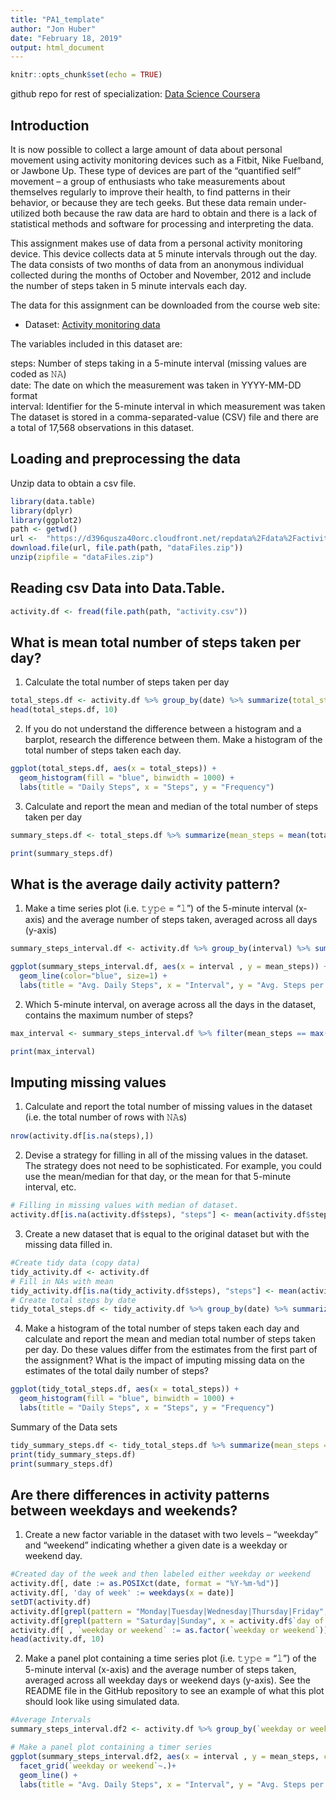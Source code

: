 ---
title: "PA1_template"
author: "Jon Huber"
date: "February 18, 2019"
output: html_document
---

```{r setup, include=FALSE}
knitr::opts_chunk$set(echo = TRUE)
```


github repo for rest of specialization: [Data Science Coursera](https://github.com/mGalarnyk/datasciencecoursera)

## Introduction
It is now possible to collect a large amount of data about personal movement using activity monitoring devices such as a Fitbit, Nike Fuelband, or Jawbone Up. These type of devices are part of the “quantified self” movement – a group of enthusiasts who take measurements about themselves regularly to improve their health, to find patterns in their behavior, or because they are tech geeks. But these data remain under-utilized both because the raw data are hard to obtain and there is a lack of statistical methods and software for processing and interpreting the data.

This assignment makes use of data from a personal activity monitoring device. This device collects data at 5 minute intervals through out the day. The data consists of two months of data from an anonymous individual collected during the months of October and November, 2012 and include the number of steps taken in 5 minute intervals each day.

The data for this assignment can be downloaded from the course web site:

* Dataset: [Activity monitoring data](https://d396qusza40orc.cloudfront.net/repdata%2Fdata%2Factivity.zip) 

The variables included in this dataset are:

steps: Number of steps taking in a 5-minute interval (missing values are coded as 𝙽𝙰) </br>
date: The date on which the measurement was taken in YYYY-MM-DD format </br>
interval: Identifier for the 5-minute interval in which measurement was taken </br>
The dataset is stored in a comma-separated-value (CSV) file and there are a total of 17,568 observations in this dataset. 

## Loading and preprocessing the data
Unzip data to obtain a csv file.

```{r}
library(data.table)
library(dplyr)
library(ggplot2)
path <- getwd()
url <-  "https://d396qusza40orc.cloudfront.net/repdata%2Fdata%2Factivity.zip"
download.file(url, file.path(path, "dataFiles.zip"))
unzip(zipfile = "dataFiles.zip")
```

## Reading csv Data into Data.Table. 
```{r}
activity.df <- fread(file.path(path, "activity.csv"))
```

## What is mean total number of steps taken per day?

1. Calculate the total number of steps taken per day

```{r}
total_steps.df <- activity.df %>% group_by(date) %>% summarize(total_steps = sum(steps))
head(total_steps.df, 10)
```

2. If you do not understand the difference between a histogram and a barplot, research the difference between them. Make a histogram of the total number of steps taken each day. 

```{r}
ggplot(total_steps.df, aes(x = total_steps)) +
  geom_histogram(fill = "blue", binwidth = 1000) + 
  labs(title = "Daily Steps", x = "Steps", y = "Frequency")
```

3. Calculate and report the mean and median of the total number of steps taken per day
```{r}
summary_steps.df <- total_steps.df %>% summarize(mean_steps = mean(total_steps, na.rm = TRUE), median_steps = median(total_steps, na.rm = TRUE))

print(summary_steps.df)
```

## What is the average daily activity pattern?

1. Make a time series plot (i.e. 𝚝𝚢𝚙𝚎 = "𝚕") of the 5-minute interval (x-axis) and the average number of steps taken, averaged across all days (y-axis)

```{r}
summary_steps_interval.df <- activity.df %>% group_by(interval) %>% summarize(mean_steps = mean(steps, na.rm = TRUE))

ggplot(summary_steps_interval.df, aes(x = interval , y = mean_steps)) + 
  geom_line(color="blue", size=1) + 
  labs(title = "Avg. Daily Steps", x = "Interval", y = "Avg. Steps per day")
```

2. Which 5-minute interval, on average across all the days in the dataset, contains the maximum number of steps?

```{r}
max_interval <- summary_steps_interval.df %>% filter(mean_steps == max(summary_steps_interval.df$mean_steps)) %>% select(interval)

print(max_interval)
```


## Imputing missing values

1. Calculate and report the total number of missing values in the dataset (i.e. the total number of rows with 𝙽𝙰s)

```{r}
nrow(activity.df[is.na(steps),])
```

2. Devise a strategy for filling in all of the missing values in the dataset. The strategy does not need to be sophisticated. For example, you could use the mean/median for that day, or the mean for that 5-minute interval, etc.

```{r}
# Filling in missing values with median of dataset. 
activity.df[is.na(activity.df$steps), "steps"] <- mean(activity.df$steps, na.rm = TRUE)
```

3. Create a new dataset that is equal to the original dataset but with the missing data filled in.

```{r}
#Create tidy data (copy data)
tidy_activity.df <- activity.df
# Fill in NAs with mean
tidy_activity.df[is.na(tidy_activity.df$steps), "steps"] <- mean(activity.df$steps, na.rm = TRUE)
# Create total steps by date
tidy_total_steps.df <- tidy_activity.df %>% group_by(date) %>% summarize(total_steps = sum(steps))
```

4. Make a histogram of the total number of steps taken each day and calculate and report the mean and median total number of steps taken per day. Do these values differ from the estimates from the first part of the assignment? What is the impact of imputing missing data on the estimates of the total daily number of steps?

```{r}
ggplot(tidy_total_steps.df, aes(x = total_steps)) +
  geom_histogram(fill = "blue", binwidth = 1000) + 
  labs(title = "Daily Steps", x = "Steps", y = "Frequency")
```

Summary of the Data sets

```{r}
tidy_summary_steps.df <- tidy_total_steps.df %>% summarize(mean_steps = mean(total_steps, na.rm = TRUE), median_steps = median(total_steps, na.rm = TRUE))
print(tidy_summary_steps.df)
print(summary_steps.df)
```


## Are there differences in activity patterns between weekdays and weekends?

1. Create a new factor variable in the dataset with two levels – “weekday” and “weekend” indicating whether a given date is a weekday or weekend day.

```{r}
#Created day of the week and then labeled either weekday or weekend
activity.df[, date := as.POSIXct(date, format = "%Y-%m-%d")]
activity.df[, 'day of week' := weekdays(x = date)]
setDT(activity.df)
activity.df[grepl(pattern = "Monday|Tuesday|Wednesday|Thursday|Friday", x = activity.df$`day of week`), "weekday or weekend"] <- "weekday"
activity.df[grepl(pattern = "Saturday|Sunday", x = activity.df$`day of week`), "weekday or weekend"] <- "weekend"
activity.df[ , `weekday or weekend` := as.factor(`weekday or weekend`)]
head(activity.df, 10)
```

2. Make a panel plot containing a time series plot (i.e. 𝚝𝚢𝚙𝚎 = "𝚕") of the 5-minute interval (x-axis) and the average number of steps taken, averaged across all weekday days or weekend days (y-axis). See the README file in the GitHub repository to see an example of what this plot should look like using simulated data.

```{r}
#Average Intervals
summary_steps_interval.df2 <- activity.df %>% group_by(`weekday or weekend`, interval) %>% summarize(mean_steps = mean(steps, na.rm = TRUE))

# Make a panel plot containing a timer series
ggplot(summary_steps_interval.df2, aes(x = interval , y = mean_steps, color = `weekday or weekend`)) +
  facet_grid(`weekday or weekend`~.)+
  geom_line() + 
  labs(title = "Avg. Daily Steps", x = "Interval", y = "Avg. Steps per day")
```
